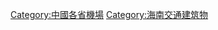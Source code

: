 {{Catnav|頁面分類|各種主題的頁面分類|依中国各省来作的分类|中國各省交通|海南交通}}

[[Category:中國各省機場|Category:中國各省機場]]
[[Category:海南交通建筑物|Category:海南交通建筑物]]